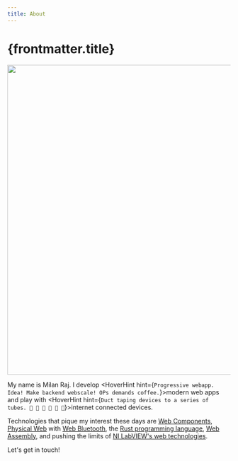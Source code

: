 ```yaml
---
title: About
---
```


<Base
    description={'Bringing Web, Engineering, Cloud, and Earth tidbits straight to your neural implant'}
    slug="about/"
    title={frontmatter.title}>
<Page>

# {frontmatter.title}

<img width="700" height="500" src="/assets/images/leap_quadrotor.png" style="max-inline-size: 100%; block-size: auto;" />

My name is Milan Raj.
I develop <HoverHint hint={`Progressive webapp.
Idea! Make backend webscale!
OPs demands coffee.`}>modern web apps</HoverHint>
 and play with <HoverHint hint={`Duct taping devices to a series of tubes.
 🦆 📼 📱 💈 💈 💈`}>internet connected devices.</HoverHint>

Technologies that pique my interest these days are [Web Components][web_components], [Physical Web][physical_web] with [Web Bluetooth][web_bluetooth], the [Rust programming language][rust], [Web Assembly][wasm], and pushing the limits of [NI LabVIEW's web technologies][labview_web_services].

Let's get in touch! <SocialGithub /><SocialTwitter /><SocialLinkedin />

[web_components]: https://webcomponents.org/
[physical_web]: https://google.github.io/physical-web/
[web_bluetooth]: https://www.w3.org/community/web-bluetooth/
[rust]: https://www.rust-lang.org/
[wasm]: https://webassembly.org/
[labview_web_services]: https://decibel.ni.com/content/groups/web-services
</Page>
</Base>
